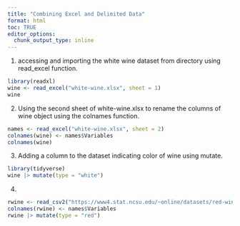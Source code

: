 ```yaml
---
title: "Combining Excel and Delimited Data"
format: html
toc: TRUE
editor_options: 
  chunk_output_type: inline
---
```


1. 
accessing and importing the white wine dataset from directory using read_excel function.
```r
library(readxl)
wine <- read_excel("white-wine.xlsx", sheet = 1)
wine
```

2. 
Using the second sheet of white-wine.xlsx to rename the columns of wine object using the colnames function.
```r
names <- read_excel("white-wine.xlsx", sheet = 2)
colnames(wine) <- names$Variables
colnames(wine)
```

3. 
Adding a column to the dataset indicating color of wine using mutate.
```r
library(tidyverse)
wine |> mutate(type = "white")
```

4.

```r
rwine <- read_csv2("https://www4.stat.ncsu.edu/~online/datasets/red-wine.csv")
colnames(rwine) <- names$Variables
rwine |> mutate(type = "red")
```
